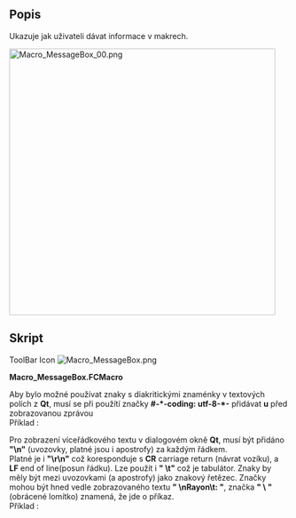 <languages/>
<div class="mw-translate-fuzzy">
{{Macro/cs
|Name=MessageBox
|Icon=Macro MessageBox.png
|Translate=MessageBox
|Description=Ukazuje jak uživateli dávat informace v makrech.
|Author=Gaël Ecorchard
|Version=1.0
|Date=2011-09-19
}}
</div>

==Popis==
Ukazuje jak uživateli dávat informace v makrech.

[[File:Macro MessageBox 00.png|480px]]
{{Caption|MessageBox}}

<span id="Script"></span>
==Skript==

ToolBar Icon [[Image:Macro_MessageBox.png]]

'''Macro_MessageBox.FCMacro'''

{{MacroCode|code=
#! /usr/bin/env python
# -*- coding: utf-8 -*-
 
"""Show how to give information to the user in macros
"""
from PySide import QtCore, QtGui
 
def errorDialog(msg):
    # Create a simple dialog QMessageBox
    # The first argument indicates the icon used: one of QtGui.QMessageBox.{NoIcon, Information, Warning, Critical, Question} 
    diag = QtGui.QMessageBox(QtGui.QMessageBox.Warning, 'Error in macro MessageBox', msg)
    diag.setWindowModality(QtCore.Qt.ApplicationModal)
    diag.exec_()
 
msg = 'Example of warning message'
errorDialog(msg)
raise(Exception(msg))
}}


Aby bylo možné používat znaky s diakritickými znaménky v textových polích z '''Qt''', musí se při použítí značky ''' #-*-coding: utf-8-*- ''' přidávat '''u''' před zobrazovanou zprávou<br /> Příklad :

{{MacroCode|code=
    diag = QtGui.QMessageBox(QtGui.QMessageBox.Warning, u'Trop d'éléments désignés', msg)
    ...
    ...
msg = u'Élément sélectionnés affichés'
}}


Pro zobrazení víceřádkového textu v dialogovém okně '''Qt''', musí být přidáno '''"\n"''' (uvozovky, platné jsou i apostrofy) za každým řádkem.<br />
Platné je i ''' "\r\n"''' což koresponduje s '''CR''' carriage return (návrat vozíku), a '''LF''' end of line(posun řádku). Lze použít i '''" \t"''' což je tabulátor. Znaky by měly být mezi uvozovkami (a apostrofy) jako znakový řetězec. Značky mohou být hned vedle zobrazovaného textu '''" \nRayon\t: "''', značka '''" \ "''' (obrácené lomítko) znamená, že jde o příkaz.<br />
Příklad :

{{MacroCode|code=
    diag = QtGui.QMessageBox(QtGui.QMessageBox.Information,u"Coordonnées",u"Coordonnée X : "+str(x)+"\r\n"+u"Coordonnée Y : "+str(y)+"\n"+u"Coordonnée Z :<br>
 "+str(z)+"\nRayon\t     : "+str(r))
}}

{{clear}}